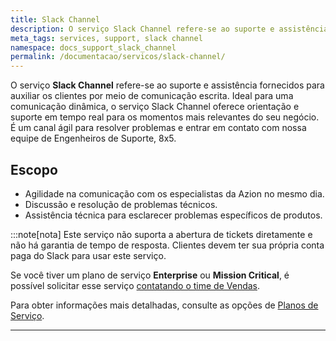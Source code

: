 ```yaml
---
title: Slack Channel
description: O serviço Slack Channel refere-se ao suporte e assistência fornecidos para auxiliar os clientes por meio de comunicação escrita.
meta_tags: services, support, slack channel
namespace: docs_support_slack_channel
permalink: /documentacao/servicos/slack-channel/
---
```


O serviço **Slack Channel** refere-se ao suporte e assistência fornecidos para auxiliar os clientes por meio de comunicação escrita. Ideal para uma comunicação dinâmica, o serviço Slack Channel oferece orientação e suporte em tempo real para os momentos mais relevantes do seu negócio. É um canal ágil para resolver problemas e entrar em contato com nossa equipe de Engenheiros de Suporte, 8x5.

## Escopo

- Agilidade na comunicação com os especialistas da Azion no mesmo dia.
- Discussão e resolução de problemas técnicos.
- Assistência técnica para esclarecer problemas específicos de produtos.

:::note[nota]
Este serviço não suporta a abertura de tickets diretamente e não há garantia de tempo de resposta. Clientes devem ter sua própria conta paga do Slack para usar este serviço.

Se você tiver um plano de serviço **Enterprise** ou **Mission Critical**, é possível solicitar esse serviço [contatando o time de Vendas](https://www.azion.com/en/contact-sales/).

Para obter informações mais detalhadas, consulte as opções de [Planos de Serviço](https://www.azion.com/pt-br/servicos-profissionais/).



---

